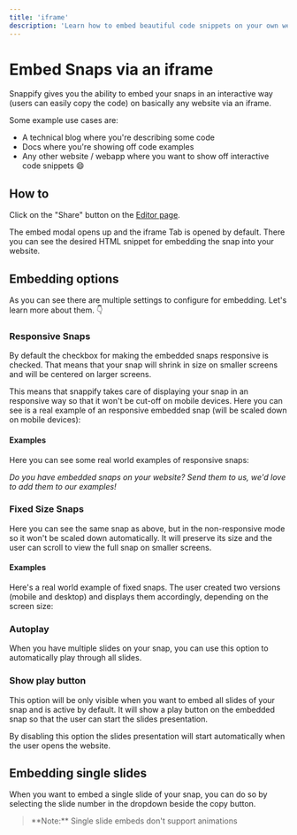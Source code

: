 ```yaml
---
title: 'iframe'
description: 'Learn how to embed beautiful code snippets on your own website / blog'
---
```


# Embed Snaps via an iframe

Snappify gives you the ability to embed your snaps in an interactive way (users can easily copy the code) on basically any website via an iframe.

Some example use cases are:

- A technical blog where you're describing some code
- Docs where you're showing off code examples
- Any other website / webapp where you want to show off interactive code snippets 😄

## How to

Click on the "Share" button on the [Editor page](/editor).

<NextImage
  src="/images/docs/embedding/modal.png"
  width={1830}
  height={1082}
  alt="Screenshot of the Share / Embed modal"
/>

The embed modal opens up and the iframe Tab is opened by default. There you can see the desired HTML snippet for embedding the snap into your website.

<Box mx="auto" maxW="700px">
  <NextImage
    src="/images/docs/embedding/modal-iframe.png"
    width={1326}
    height={856}
    alt="Screenshot of the embed modal for iframe"
  />
</Box>

## Embedding options

As you can see there are multiple settings to configure for embedding. Let's learn more about them. 👇

### Responsive Snaps

By default the checkbox for making the embedded snaps responsive is checked. That means that your snap will shrink in size on smaller screens and will be centered on larger screens.

This means that snappify takes care of displaying your snap in an responsive way so that it won't be cut-off on mobile devices. Here you can see is a real example of an responsive embedded snap (will be scaled down on mobile devices):

<div
  style={{
    overflow: 'hidden',
    marginLeft: 'auto',
    marginRight: 'auto',
    borderRadius: '10px',
    width: '100%',
    maxWidth: '530px',
    position: 'relative',
  }}
>
  <div style={{ width: '100%', paddingBottom: '70%' }} />
  <LazyIframe
    width={530}
    height={371}
    title="Code snippet - Favicon as PNG"
    src="/embed/cf512284-fed8-40ec-9305-c5699210d35e?responsive"
    allow="clipboard-write"
    style={{
      background: 'linear-gradient(43deg, #4158D0 0%, #C850C0 46%, #FFCC70 100%)',
      position: 'absolute',
      left: 0,
      top: 0,
      width: '100%',
    }}
    frameBorder={0}
  />
</div>

#### Examples

Here you can see some real world examples of responsive snaps:

<SimpleGrid align="center" columns={2} gap={8}>
  <NextImage
    href="https://stephenleo.github.io/data-science-blog/data-science-blog/python/pandas.html"
    src="/images/docs/embedding/example3.png"
    alt="Stephen Leo's Data Science Blog"
    width={400}
    height={255}
  />
  <NextImage
    href="/blog/static-vs-accessible-code-snippets#accessible-code-snippets"
    src="/images/docs/embedding/example2.png"
    alt="snappify Blog Post"
    width={400}
    height={242}
  />
</SimpleGrid>

_Do you have embedded snaps on your website? <CrispLink>Send them to us</CrispLink>, we'd love to add them to our examples!_

### Fixed Size Snaps

Here you can see the same snap as above, but in the non-responsive mode so it won't be scaled down automatically. It will preserve its size and the user can scroll to view the full snap on smaller screens.

<div
  style={{
    overflow: 'hidden',
    marginLeft: 'auto',
    marginRight: 'auto',
    borderRadius: '10px',
    width: '100%',
    maxWidth: '530px',
    position: 'relative',
  }}
>
  <LazyIframe
    width={530}
    height={371}
    title="Code snippet - Favicon as PNG"
    src="/embed/cf512284-fed8-40ec-9305-c5699210d35e"
    allow="clipboard-write"
    style={{ background: 'linear-gradient(43deg, #4158D0 0%, #C850C0 46%, #FFCC70 100%)' }}
    frameBorder={0}
  />
</div>

#### Examples

Here's a real world example of fixed snaps. The user created two versions (mobile and desktop) and displays them accordingly, depending on the screen size:

<NextImage
  href="https://raster.ly/tutorials/pixel-grid-in-p5js"
  src="/images/docs/embedding/example1.png"
  alt="Rasterly Blog Post"
  width={400}
  height={242}
/>

### Autoplay

When you have multiple slides on your snap, you can use this option to automatically play through all slides.

### Show play button 

This option will be only visible when you want to embed all slides of your snap and is active by default. 
It will show a play button on the embedded snap so that the user can start the slides presentation.

By disabling this option the slides presentation will start automatically when the user opens the website.

## Embedding single slides

When you want to embed a single slide of your snap, you can do so by selecting the slide number in the dropdown beside the copy button.

<Blockquote type="info">
  **Note:** Single slide embeds don't support animations
</Blockquote>

